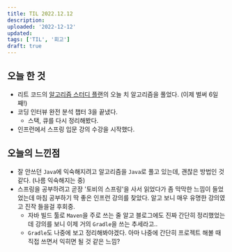 ```yaml
---
title: TIL 2022.12.12
description:
uploaded: '2022-12-12'
updated:
tags: ['TIL', '회고']
draft: true
---
```


## 오늘 한 것

- 리트 코드의 [알고리즘 스터디 플랜](https://leetcode.com/study-plan/algorithm)의 오늘 치 알고리즘을 풀었다. (이제 벌써 6일 째!)
- 코딩 인터뷰 완전 분석 챕터 3을 끝냈다.
  - 스택, 큐를 다시 정리해봤다.
- 인프런에서 스프링 입문 강의 수강을 시작했다.

## 오늘의 느낀점

- 잘 안쓰던 `Java`에 익숙해지려고 알고리즘을 `Java`로 풀고 있는데, 괜찮은 방법인 것 같다. (나름 익숙해지는 중)
- 스프링을 공부하려고 곧장 '토비의 스프링'을 사서 읽었다가 좀 막막한 느낌이 들었었는데 마침 공부하기 딱 좋은 인프런 강의를 찾았다. 알고 보니 매우 유명한 강의였고 진작 들을걸 후회중.
  - 자바 빌드 툴로 `Maven`을 주로 쓰는 줄 알고 블로그에도 진짜 간단히 정리했었는데 강의를 보니 이제 거의 `Gradle`을 쓰는 추세라고..
  - `Gradle`도 나중에 보고 정리해봐야겠다. 아마 나중에 간단히 프로젝트 해볼 때 직접 쓰면서 익히면 될 것 같은 느낌?
